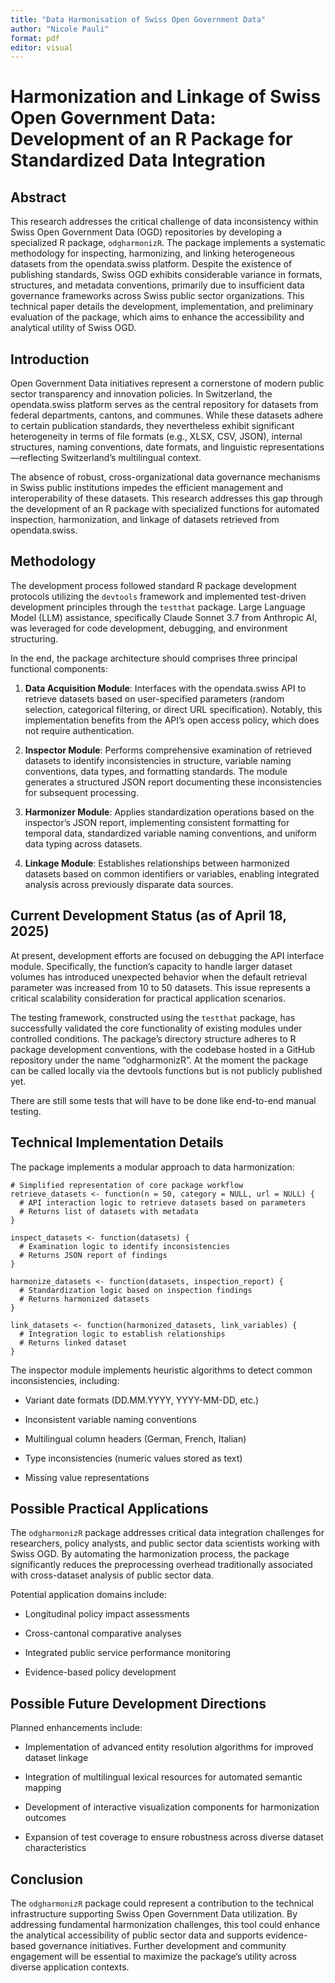 ```yaml
---
title: "Data Harmonisation of Swiss Open Government Data"
author: "Nicole Pauli"
format: pdf
editor: visual
---
```


# Harmonization and Linkage of Swiss Open Government Data: Development of an R Package for Standardized Data Integration

## Abstract

This research addresses the critical challenge of data inconsistency within Swiss Open Government Data (OGD) repositories by developing a specialized R package, `odgharmonizR`. The package implements a systematic methodology for inspecting, harmonizing, and linking heterogeneous datasets from the opendata.swiss platform. Despite the existence of publishing standards, Swiss OGD exhibits considerable variance in formats, structures, and metadata conventions, primarily due to insufficient data governance frameworks across Swiss public sector organizations. This technical paper details the development, implementation, and preliminary evaluation of the package, which aims to enhance the accessibility and analytical utility of Swiss OGD.

## Introduction

Open Government Data initiatives represent a cornerstone of modern public sector transparency and innovation policies. In Switzerland, the opendata.swiss platform serves as the central repository for datasets from federal departments, cantons, and communes. While these datasets adhere to certain publication standards, they nevertheless exhibit significant heterogeneity in terms of file formats (e.g., XLSX, CSV, JSON), internal structures, naming conventions, date formats, and linguistic representations—reflecting Switzerland's multilingual context.

The absence of robust, cross-organizational data governance mechanisms in Swiss public institutions impedes the efficient management and interoperability of these datasets. This research addresses this gap through the development of an R package with specialized functions for automated inspection, harmonization, and linkage of datasets retrieved from opendata.swiss.

## Methodology

The development process followed standard R package development protocols utilizing the `devtools` framework and implemented test-driven development principles through the `testthat` package. Large Language Model (LLM) assistance, specifically Claude Sonnet 3.7 from Anthropic AI, was leveraged for code development, debugging, and environment structuring.

In the end, the package architecture should comprises three principal functional components:

1.  **Data Acquisition Module**: Interfaces with the opendata.swiss API to retrieve datasets based on user-specified parameters (random selection, categorical filtering, or direct URL specification). Notably, this implementation benefits from the API's open access policy, which does not require authentication.

2.  **Inspector Module**: Performs comprehensive examination of retrieved datasets to identify inconsistencies in structure, variable naming conventions, data types, and formatting standards. The module generates a structured JSON report documenting these inconsistencies for subsequent processing.

3.  **Harmonizer Module**: Applies standardization operations based on the inspector's JSON report, implementing consistent formatting for temporal data, standardized variable naming conventions, and uniform data typing across datasets.

4.  **Linkage Module**: Establishes relationships between harmonized datasets based on common identifiers or variables, enabling integrated analysis across previously disparate data sources.

## Current Development Status (as of April 18, 2025)

At present, development efforts are focused on debugging the API interface module. Specifically, the function's capacity to handle larger dataset volumes has introduced unexpected behavior when the default retrieval parameter was increased from 10 to 50 datasets. This issue represents a critical scalability consideration for practical application scenarios.

The testing framework, constructed using the `testthat` package, has successfully validated the core functionality of existing modules under controlled conditions. The package's directory structure adheres to R package development conventions, with the codebase hosted in a GitHub repository under the name "odgharmonizR". At the moment the package can be called locally via the devtools functions but is not publicly published yet.

There are still some tests that will have to be done like end-to-end manual testing.

## Technical Implementation Details

The package implements a modular approach to data harmonization:

```         
# Simplified representation of core package workflow
retrieve_datasets <- function(n = 50, category = NULL, url = NULL) {
  # API interaction logic to retrieve datasets based on parameters
  # Returns list of datasets with metadata
}

inspect_datasets <- function(datasets) {
  # Examination logic to identify inconsistencies
  # Returns JSON report of findings
}

harmonize_datasets <- function(datasets, inspection_report) {
  # Standardization logic based on inspection findings
  # Returns harmonized datasets
}

link_datasets <- function(harmonized_datasets, link_variables) {
  # Integration logic to establish relationships
  # Returns linked dataset
}
```

The inspector module implements heuristic algorithms to detect common inconsistencies, including:

-   Variant date formats (DD.MM.YYYY, YYYY-MM-DD, etc.)

-   Inconsistent variable naming conventions

-   Multilingual column headers (German, French, Italian)

-   Type inconsistencies (numeric values stored as text)

-   Missing value representations

## Possible Practical Applications

The `odgharmonizR` package addresses critical data integration challenges for researchers, policy analysts, and public sector data scientists working with Swiss OGD. By automating the harmonization process, the package significantly reduces the preprocessing overhead traditionally associated with cross-dataset analysis of public sector data.

Potential application domains include:

-   Longitudinal policy impact assessments

-   Cross-cantonal comparative analyses

-   Integrated public service performance monitoring

-   Evidence-based policy development

## Possible Future Development Directions

Planned enhancements include:

-   Implementation of advanced entity resolution algorithms for improved dataset linkage

-   Integration of multilingual lexical resources for automated semantic mapping

-   Development of interactive visualization components for harmonization outcomes

-   Expansion of test coverage to ensure robustness across diverse dataset characteristics

## Conclusion

The `odgharmonizR` package could represent a contribution to the technical infrastructure supporting Swiss Open Government Data utilization. By addressing fundamental harmonization challenges, this tool could enhance the analytical accessibility of public sector data and supports evidence-based governance initiatives. Further development and community engagement will be essential to maximize the package's utility across diverse application contexts.
